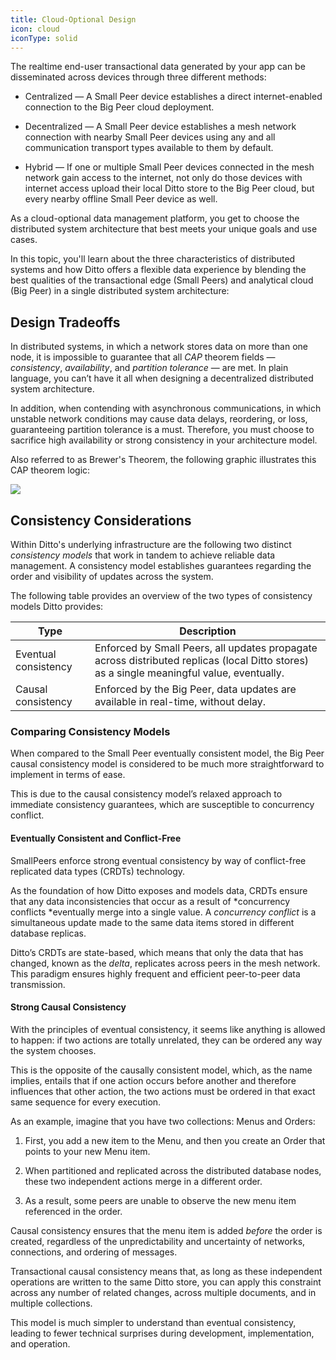 ```yaml
---
title: Cloud-Optional Design
icon: cloud
iconType: solid
---
```

The realtime end-user transactional data generated by your app can be disseminated across devices through three different methods:

- Centralized — A Small Peer device establishes a direct internet-enabled connection to the Big Peer cloud deployment.

- Decentralized — A Small Peer device establishes a mesh network connection with nearby Small Peer devices using any and all communication transport types available to them by default.

- Hybrid — If one or multiple Small Peer devices connected in the mesh network gain access to the internet, not only do those devices with internet access upload their local Ditto store to the Big Peer cloud, but every nearby offline Small Peer device as well.

As a cloud-optional data management platform, you get to choose the distributed system architecture that best meets your unique goals and use cases.

In this topic, you'll learn about the three characteristics of distributed systems and how Ditto offers a flexible data experience by blending the best qualities of the transactional edge (Small Peers) and analytical cloud (Big Peer) in a single distributed system architecture:
<CardGroup>
 <Card title="Design Tradeoffs" icon="square-1" href="" iconType="solid" horizontal/>

 <Card title="Consistency Considerations" icon="square-2" href="/dql/ids-paths-strings-keywords#path-expressions" iconType="solid" horizontal/>
</CardGroup>


## Design Tradeoffs

In distributed systems, in which a network stores data on more than one node, it is impossible to guarantee that all *CAP* theorem fields — *consistency*, *availability*, and *partition tolerance* — are met. In plain language, you can’t have it all when designing a decentralized distributed system architecture.

In addition, when contending with asynchronous communications, in which unstable network conditions may cause data delays, reordering, or loss, guaranteeing partition tolerance is a must. Therefore, you must choose to sacrifice high availability or strong consistency in your architecture model.

Also referred to as Brewer's Theorem, the following graphic illustrates this CAP theorem logic:

<Frame>
  <img src="/images/cloud/backend-architecture/cap-theorem.png"/>
</Frame>

## Consistency Considerations

Within Ditto's underlying infrastructure are the following two distinct *consistency models* that work in tandem to achieve reliable data management. A consistency model establishes guarantees regarding the order and visibility of updates across the system.

The following table provides an overview of the two types of consistency models Ditto provides:

| **Type**             | **Description**                                                                                                                           |
| -------------------- | ----------------------------------------------------------------------------------------------------------------------------------------- |
| Eventual consistency | Enforced by Small Peers, all updates propagate across distributed replicas (local Ditto stores) as a single meaningful value, eventually. |
| Causal consistency   | Enforced by the Big Peer, data updates are available in real-time, without delay.                                                         |

### Comparing Consistency Models

When compared to the Small Peer eventually consistent model, the Big Peer causal consistency model is considered to be much more straightforward to implement in terms of ease.

This is due to the causal consistency model’s relaxed approach to immediate consistency guarantees, which are susceptible to concurrency conflict.

#### Eventually Consistent and Conflict-Free

SmallPeers enforce strong eventual consistency by way of conflict-free replicated data types (CRDTs) technology.

As the foundation of how Ditto exposes and models data, CRDTs ensure that any data inconsistencies that occur as a result of *concurrency conflicts *eventually merge into a single value. A *concurrency conflict* is a simultaneous update made to the same data items stored in different database replicas.

Ditto’s CRDTs are state-based, which means that only the data that has changed, known as the *delta*, replicates across peers in the mesh network. This paradigm ensures highly frequent and efficient peer-to-peer data transmission. 

#### Strong Causal Consistency

With the principles of eventual consistency, it seems like anything is allowed to happen: if two actions are totally unrelated, they can be ordered any way the system chooses.

This is the opposite of the causally consistent model, which, as the name implies, entails that if one action occurs before another and therefore influences that other action, the two actions must be ordered in that exact same sequence for every execution.

As an example, imagine that you have two collections: Menus and Orders:

1. First, you add a new item to the Menu, and then you create an Order that points to your new Menu item.

2. When partitioned and replicated across the distributed database nodes, these two independent actions merge in a different order.

3. As a result, some peers are unable to observe the new menu item referenced in the order.

Causal consistency ensures that the menu item is added *before* the order is created, regardless of the unpredictability and uncertainty of networks, connections, and ordering of messages.

Transactional causal consistency means that, as long as these independent operations are written to the same Ditto store, you can apply this constraint across any number of related changes, across multiple documents, and in multiple collections.

This model is much simpler to understand than eventual consistency, leading to fewer technical surprises during development, implementation, and operation.
